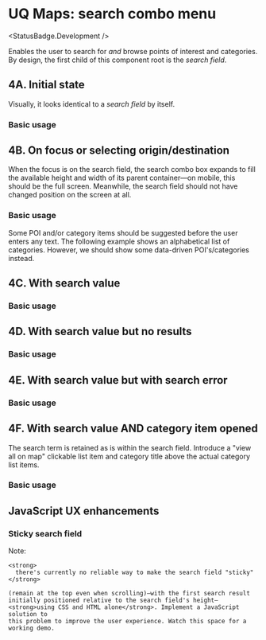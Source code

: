 
<Meta of={UqMaps4SearchComboStories} />

# UQ Maps: search combo menu

<StatusBadge.Development />

Enables the user to search for _and_ browse points of interest and categories.
By design, the first child of this component root is the _search field_.

## 4A. Initial state

Visually, it looks identical to a _search field_ by itself.

### Basic usage

<Canvas of={UqMaps4SearchComboStories.initial} />

## 4B. On focus or selecting origin/destination

When the focus is on the search field, the search combo box expands to fill the
available height and width of its parent container—on mobile, this should be the
full screen. Meanwhile, the search field should not have changed position on the
screen at all.

### Basic usage

Some POI and/or category items should be suggested before the user enters any
text. The following example shows an alphabetical list of categories. However,
we should show some data-driven POI's/categories instead.

<Canvas of={UqMaps4SearchComboStories.focused} />

## 4C. With search value

### Basic usage

<Canvas of={UqMaps4SearchComboStories.searching} />

## 4D. With search value but no results

### Basic usage

<Canvas of={UqMaps4SearchComboStories.searchingNoResults} />

## 4E. With search value but with search error

### Basic usage

<Canvas of={UqMaps4SearchComboStories.searchingError} />

## 4F. With search value AND category item opened

The search term is retained as is within the search field. Introduce a "view
all on map" clickable list item and category title above the actual category
list items.

### Basic usage

<Canvas of={UqMaps4SearchComboStories.searchingInCategory} />

## JavaScript UX enhancements

### Sticky search field

<div class="alert alert--warning" role="alert">
  <div class="alert__message">
    Note:

    <strong>
      there's currently no reliable way to make the search field "sticky"
    </strong>

    (remain at the top even when scrolling)—with the first search result
    initially positioned relative to the search field's height—
    <strong>using CSS and HTML alone</strong>. Implement a JavaScript solution to
    this problem to improve the user experience. Watch this space for a working demo.

  </div>
</div>
